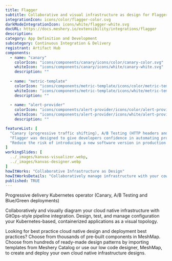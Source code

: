 ---
title: Flagger
subtitle: Collaborative and visual infrastructure as design for Flagger
integrationIcon: icons/color/flagger-color.svg
darkModeIntegrationIcon: icons/white/flagger-white.svg
docURL: https://docs.meshery.io/extensibility/integrations/flagger
description: 
category: App Definition and Development
subcategory: Continuous Integration & Delivery
registrant: Artifact Hub
components:
  - name: "canary"
    colorIcon: "icons/components/canary/icons/color/canary-color.svg"
    whiteIcon: "icons/components/canary/icons/white/canary-white.svg"
    description: ""
    
  - name: "metric-template"
    colorIcon: "icons/components/metric-template/icons/color/metric-template-color.svg"
    whiteIcon: "icons/components/metric-template/icons/white/metric-template-white.svg"
    description: ""
    
  - name: "alert-provider"
    colorIcon: "icons/components/alert-provider/icons/color/alert-provider-color.svg"
    whiteIcon: "icons/components/alert-provider/icons/white/alert-provider-white.svg"
    description: ""

featureList: [
  "Canary (progressive traffic shifting), A/B Testing (HTTP headers and cookies traffic routing), Blue/Green (traffic switching and mirroring)",
  "Flagger was designed to give developers confidence in automating production releases with progressive delivery techniques.",
  "Reduce the risk of introducing a new software version in production by gradually shifting traffic to the new version while measuring metrics like HTTP/gRPC request success rate and latency."
]
workingSlides: [
  ../_images/kanvas-visualizer.webp,
  ../_images/kanvas-designer.webp
]
howItWorks: "Collaborative Infrastructure as Design"
howItWorksDetails: "Collaboratively manage infrastructure with your coworkers synchronously sharing the same designs."
published: TRUE
---
<p>
Progressive delivery Kubernetes operator (Canary, A/B Testing and Blue/Green deployments)
</p>
<p>
    Collaboratively and visually diagram your cloud native infrastructure with GitOps-style pipeline integration. Design, test, and manage configuration your Kubernetes-based, containerized applications as a visual topology.
</p>
<p>
    Looking for best practice cloud native design and deployment best practices? Choose from thousands of pre-built components in MeshMap. Choose from hundreds of ready-made design patterns by importing templates from Meshery Catalog or use our low code designer, MeshMap, to create and deploy your own cloud native infrastructure designs.
</p>

